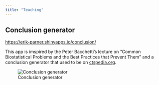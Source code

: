```yaml
---
title: "Teaching"
---
```


## Conclusion generator

[https://erik-parner.shinyapps.io/conclusion/](https://erik-parner.shinyapps.io/conclusion/)

This app is imspired by the Peter Bacchetti's lecture on "Common Biostatistical Problems and the Best Practices that Prevent Them" and a conclusion generator that used to be on 
[ctspedia.org](ctspedia.org). 


::: {.column-margin}
![Conclusion generator](images/conclusion_app.png)
:::






